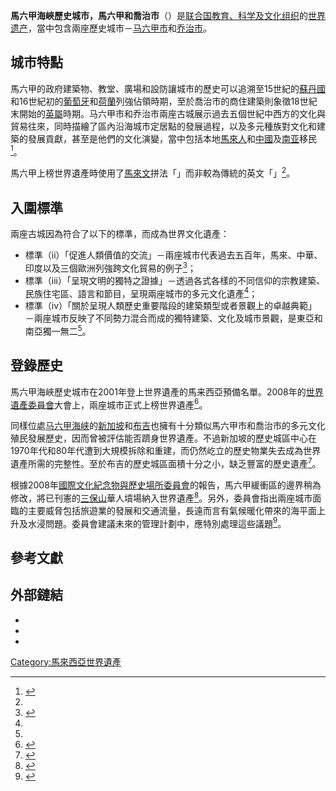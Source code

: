 {{Infobox UNESCO World Heritage Site
| WHS = 馬六甲海峽歷史城市，馬六甲和喬治市<br><small>{{lang|en|Melaka and George Town, Historic Cities of the Straits of Malacca}}</small>
| image = {{Photomontage
 | photo1a = Melaka 03.jpg
 | photo2a = Penanglittleindia10.jpeg
 | spacing = 2
 | position = center
 | color_border = white
 | color = white
 | size = 250}}
| image_upright = 1.2
| caption = [[马六甲市|马六甲市]]（上），[[乔治市|乔治市]]（下）
| location = {{MYS}}
| includes = 
* [[马六甲市|馬六甲古城]]
* [[乔治市|乔治古城]]
| criteria = {{UNESCO WHS type|(ii)(iii)(iv)}}(ii)、(iii)、(iv)
| ID = 1223bis
| year = 2008
| extension = 2011年
| area = {{convert|218.76|ha|acre}}
| buffer_zone = {{convert|392.84|ha|acre}}
| embedded     =
{{Location map many|border=infobox
| Malaysia
| caption     = 
| label1 = 乔治古城
| link1 = 乔治市
| coordinates1= {{coord|5|25|17|N|100|20|45|E}}
| label2 = 馬六甲古城
| link2 = 马六甲市
| coordinates2= {{coord|02|11|40|N|102|14|55|E}}
}}}}
'''馬六甲海峽歷史城市，馬六甲和喬治市'''（{{lang-en|Melaka and George Town, Historic Cities of the Straits of Malacca}}）是[[联合国教育、科学及文化组织|联合国教育、科学及文化组织]]的[[世界遗产|世界遗产]]，當中包含兩座歷史城市－[[马六甲市|马六甲市]]和[[乔治市|乔治市]]。

== 城市特點 ==
馬六甲的政府建築物、教堂、廣場和設防讓城市的歷史可以追溯至15世紀的[[马六甲苏丹国|蘇丹國]]和16世紀初的[[葡萄牙帝國|葡萄牙]]和[[荷蘭帝國|荷蘭]]列強佔領時期，至於喬治市的商住建築則象徵18世紀末開始的[[大英帝国|英屬]]時期。马六甲市和乔治市兩座古城展示過去五個世紀中西方的文化與貿易往來，同時描繪了區內沿海城市定居點的發展過程，以及多元種族對文化和建築的發展貢獻，甚至是他們的文化演變，當中包括本地[[马来族|馬來人]]和[[中國人|中國]]及[[南亚|南亚]]移民<ref name=":0">{{cite web|title=Melaka and George Town, Historic Cities of the Straits of Malacca|url=https://whc.unesco.org/en/list/1223|accessdate=8 August 2015|publisher=UNESCO|archive-date=2018-07-08|archive-url=https://web.archive.org/web/20180708191734/https://whc.unesco.org/en/list/1223|dead-url=no}}</ref>。

馬六甲上榜世界遺產時使用了[[馬來西亞語|馬來文]]拼法「{{Lang|ms|Melaka}}」而非較為傳統的英文「{{Lang|en|Malacca}}」<ref name=":0" />。

== 入圍標準 ==
兩座古城因為符合了以下的標準，而成為世界文化遺產：

* 標準（ii）「促進人類價值的交流」－兩座城市代表過去五百年，馬來、中華、印度以及三個歐洲列強跨文化貿易的例子<ref name="whc.unesco">{{cite web|url=https://whc.unesco.org/en/criteria/|title=The Criteria for Selection|publisher=World Heritage Convention|accessdate=2020-08-21|archive-date=2016-06-12|archive-url=https://web.archive.org/web/20160612152223/https://whc.unesco.org/en/criteria/|dead-url=no}}</ref>； 
* 標準（iii）「呈現文明的獨特之證據」－透過各式各樣的不同信仰的宗教建築、民族住宅區、語言和節目，呈現兩座城市的多元文化遺產<ref name="whc.unesco" />；
* 標準（iv）「關於呈現人類歷史重要階段的建築類型或者景觀上的卓越典範」－兩座城市反映了不同勢力混合而成的獨特建築、文化及城市景觀，是東亞和南亞獨一無二<ref name="whc.unesco" />。

== 登錄歷史 ==
馬六甲海峽歷史城市在2001年登上世界遺產的馬来西亞預備名單。2008年的[[世界遺產委員會|世界遺產委員會]]大會上，兩座城市正式上榜世界遺產<ref>{{cite web|url=https://whc.unesco.org/archive/2008/whc08-32com-inf8B1e.pdf|title=''Evaluation of Cultural Properties'' WHC-08/32.COM/INF.8B.1|publisher=World Heritage Convention|access-date=2020-08-21|archive-date=2020-07-06|archive-url=https://web.archive.org/web/20200706131056/https://whc.unesco.org/archive/2008/whc08-32com-inf8B1e.pdf|dead-url=no}}</ref>。

同樣位處[[马六甲海峡|马六甲海峡]]的[[新加坡|新加坡]]和[[普吉市|布吉]]也擁有十分類似馬六甲市和喬治市的多元文化殖民發展歷史，因而曾被評估能否躋身世界遺產。不過新加坡的歷史城區中心在1970年代和80年代遭到大規模拆除和重建，而仍然屹立的歷史物業失去成為世界遺產所需的完整性。至於布吉的歷史城區面積十分之小，缺乏豐富的歷史遺產<ref>{{cite web|url=https://whc.unesco.org/archive/2008/whc08-32com-inf8B1e.pdf|title=''Evaluation of Cultural Properties'' WHC-08/32.COM/INF.8B.1, pp. 76-77|publisher=World Heritage Convention|access-date=2020-08-21|archive-date=2020-07-06|archive-url=https://web.archive.org/web/20200706131056/https://whc.unesco.org/archive/2008/whc08-32com-inf8B1e.pdf|dead-url=no}}</ref>。

根據2008年[[國際文化紀念物與歷史場所委員會|國際文化紀念物與歷史場所委員會]]的報告，馬六甲緩衝區的邊界稍為修改，將已刊憲的[[三保山|三保山]]華人墳場納入世界遺產<ref>{{cite web|url=https://whc.unesco.org/archive/2008/whc08-32com-inf8B1e.pdf|title=''Evaluation of Cultural Properties'' WHC-08/32.COM/INF.8B.1, pg. 79|publisher=World Heritage Convention|access-date=2020-08-21|archive-date=2020-07-06|archive-url=https://web.archive.org/web/20200706131056/https://whc.unesco.org/archive/2008/whc08-32com-inf8B1e.pdf|dead-url=no}}</ref>。另外，委員會指出兩座城市面臨的主要威脅包括旅遊業的發展和交通流量，長遠而言有氣候暖化帶來的海平面上升及水浸問題。委員會建議未來的管理計劃中，應特別處理這些議題<ref>{{cite web|url=https://whc.unesco.org/archive/2008/whc08-32com-inf8B1e.pdf|title=''Evaluation of Cultural Properties'' WHC-08/32.COM/INF.8B.1, pg. 78|publisher=World Heritage Convention|access-date=2020-08-21|archive-date=2020-07-06|archive-url=https://web.archive.org/web/20200706131056/https://whc.unesco.org/archive/2008/whc08-32com-inf8B1e.pdf|dead-url=no}}</ref>。

== 參考文獻 ==
{{reflist|2}}

== 外部鏈結 ==
* {{cite web|url=http://www.heritage.gov.my/index.php/en/unesco-world-heritage/world-recognition-list/|accessdate=|author=|date=2015-09-04|format=|publisher=|language=ms|archiveurl=https://web.archive.org/web/20150924025756/http://www.heritage.gov.my/index.php/en/unesco-world-heritage/world-recognition-list/|archivedate=2015-09-24|title=Senarai Pengiktirafan Dunia}}
* {{cite web|url=https://whc.unesco.org/en/list/1223|accessdate=|author=|date=|format=|publisher=UNESCO|language=en|title=Melaka and George Town, Historic Cities of the Straits of Malacca|archive-date=2018-07-08|archive-url=https://web.archive.org/web/20180708191734/https://whc.unesco.org/en/list/1223|dead-url=no}}
* {{cite web|url=https://whc.unesco.org/en/criteria/|accessdate=|author=|date=|format=|publisher=UNESCO|language=en|title=The Criteria for Selection|archive-date=2016-06-12|archive-url=https://web.archive.org/web/20160612152223/https://whc.unesco.org/en/criteria/|dead-url=no}}

{{马来西亚世界遗产}}
[[Category:馬來西亞世界遺產|Category:馬來西亞世界遺產]]